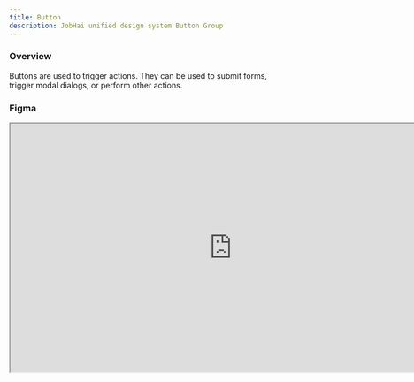 ```yaml
---
title: Button
description: JobHai unified design system Button Group
---
```




 
### Overview

Buttons are used to trigger actions. They can be used to submit forms, trigger modal dialogs, or perform other actions.


### Figma

<iframe 
  style={{ 
    border: "1px solid rgba(0, 0, 0, 0.1)",
    borderRadius: "10px",
    overflow: "hidden",
    margin: "24px 0",
  }} 
  width="800" 
  height="450" 
  src="https://www.figma.com/design/4Ya3NemiNKO1Jnn5CwzXSj/DS-Workfile?node-id=238-7191&embed-host=share" 
  allowFullScreen
/>


### Variants

We have 5 variants of buttons:

- `Primary`
- `outline`
- `ghost`
- `link`
- `destructive`

#### Primary

<div className='flex  justify-center items-center h-[200px] w-full border border-gray-200 rounded-md mt-3'>
  <Button className=" bg-blue-600">Button</Button>
</div>

#### Outline

<div className='flex  justify-center items-center h-[200px] w-full border border-gray-200 rounded-md mt-3'>
  <Button variant='outline' className=' border-gray-200'>
    Button
  </Button>
</div>

#### Ghost

<div className='flex  justify-center items-center h-[200px] w-full border border-gray-200 rounded-md mt-3'>
  <Button variant='ghost'>Button</Button>
</div>

#### Link

<div className='flex  justify-center items-center h-[200px] w-full border border-gray-200 rounded-md mt-3'>
  <Button variant='link'>Button</Button>
</div>

#### Destructive

<div className='flex  justify-center items-center h-[200px] w-full border border-gray-200 rounded-md mt-3'>
  <Button variant='destructive'>Button</Button>
</div>

### With Icon

#### Icon Left

<div className='flex  justify-center items-center h-[200px] w-full border border-gray-200 rounded-md mt-3'>
  <Button className='flex items-center gap-1 bg-blue-600'>
    
    <PlusIcon className='w-4 h-4' /> <div> Button</div>
  </Button>
</div>

#### Icon Right

<div className='flex  justify-center items-center h-[200px] w-full border border-gray-200 rounded-md mt-3'>
  <Button className='flex items-center gap-1 bg-blue-600'>
    
   <div> Button</div> <PlusIcon className='w-4 h-4' />
  </Button>
</div>

### Sizes

We have 3 sizes of buttons:

- `sm`
- `default`

#### Default

<div className='flex  justify-center items-center h-[200px] w-full border gap-4 border-gray-200 rounded-md mt-3'>
  <Button size='default' className='bg-blue-600'>Button</Button>
</div>

#### Small

<div className='flex  justify-center items-center h-[200px] w-full border gap-4 border-gray-200 rounded-md mt-3'>
<Button size="sm" className='bg-blue-600'>Button</Button>

</div>

### Usage Guidelines

- **Primary buttons** should be used for the main action on a page or in a section. Limit to one primary button per view to maintain visual hierarchy.
- **Outline buttons** are ideal for secondary actions that complement the primary action.
- **Ghost buttons** work well in dense interfaces where you need a button that doesn't compete visually with other elements.
- **Link buttons** should be used for navigational actions rather than operations that change data.
- **Destructive buttons** should be reserved for actions that result in data deletion or significant changes.

#### Spacing

- Maintain at least 8px spacing between buttons when they appear in a group.
- For touch interfaces, ensure buttons have at least 44px height for optimal touchability.

#### Text

- Use concise, action-oriented labels (1-3 words when possible).
- Start with a verb to clearly communicate the action.
- Be consistent with capitalization (we use sentence case).

#### Accessibility

- Ensure sufficient color contrast (at least 4.5:1) between text and background.
- Don't rely solely on color to communicate button state or importance.
- Size buttons appropriately for touch targets (minimum 44px × 44px).


### Ownership

<Ownership 
  designOwner="Anushka Ranjan"
  techOwner="Piyush Arora"
  status="Live"
  version="1.2.0"
  figmaLink=""
  githubLink=""
/>
